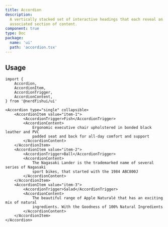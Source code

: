 ```yaml
---
title: Accordion
description:
  A vertically stacked set of interactive headings that each reveal an
  associated section of content.
component: true
type: Doc
package:
  name: 'ui'
  path: 'accordion.tsx'
---
```


<ComponentExample src="/src/examples/accordion/demo.tsx">
	<AccordionDemo />
</ComponentExample>

## Usage

```tsx
import {
	Accordion,
	AccordionItem,
	AccordionTrigger,
	AccordionContent,
} from '@nerdfishui/ui'
```

```tsx
<Accordion type="single" collapsible>
	<AccordionItem value="item-1">
		<AccordionTrigger>Fish</AccordionTrigger>
		<AccordionContent>
			Ergonomic executive chair upholstered in bonded black leather and PVC
			padded seat and back for all-day comfort and support
		</AccordionContent>
	</AccordionItem>
	<AccordionItem value="item-2">
		<AccordionTrigger>Ball</AccordionTrigger>
		<AccordionContent>
			The Nagasaki Lander is the trademarked name of several series of Nagasaki
			sport bikes, that started with the 1984 ABC800J
		</AccordionContent>
	</AccordionItem>
	<AccordionItem value="item-3">
		<AccordionTrigger>Salad</AccordionTrigger>
		<AccordionContent>
			The beautiful range of Apple Naturalé that has an exciting mix of natural
			ingredients. With the Goodness of 100% Natural Ingredients
		</AccordionContent>
	</AccordionItem>
</Accordion>
```
